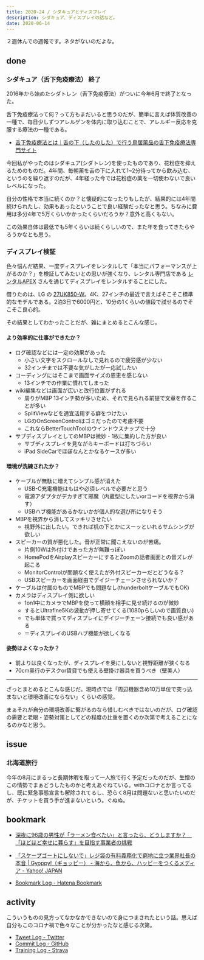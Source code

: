 ```yaml
---
title: 2020-24 / シダキュアとディスプレイ
description: シダキュア、ディスプレイの話など。
date: 2020-06-14
---
```


２週休んでの週報です。ネタがないのだよな。

## done

### シダキュア（舌下免疫療法） 終了

<Tweet tweetLink="https://twitter.com/legnoh/status/1268690936990593025" />

2016年から始めたシダトレン（舌下免疫療法）がついに今年6月で終了となった。

舌下免疫療法って何？って方もまだいると思うのだが、簡単に言えば体質改善の一種で、毎日少しずつアレルゲンを体内に取り込むことで、アレルギー反応を克服する療法の一種である。

- [舌下免疫療法とは｜舌の下（したのした）で行う鳥居薬品の舌下免疫療法専門サイト](https://www.torii-alg.jp/slit/)

今回私がやったのはシダキュア(シダトレン)を使ったものであり、花粉症を抑えるためのものだ。4年間、毎朝薬を舌の下に入れて1~2分待ってから飲み込む、というのを繰り返すのだが、4年経った今では花粉症の薬を一切使わないで良いレベルになった。

自分の性格で本当に続くのか？と懐疑的になったりもしたが、結果的には4年間続けられたし、効果もあったということで良い経験だったなと思う。ちなみに費用は多分4年で5万くらいかかったくらいだろうか？意外と高くもない。

この効果自体は最低でも5年くらいは続くらしいので、また年を食ってきたらやろうかなとも思う。

### ディスプレイ検証

色々悩んだ結果、一度ディスプレイをレンタルして「本当にパフォーマンスが上がるのか？」を検証してみたいとの思いが強くなり、レンタル専門店である [レンタルAPEX](https://www.apex106.com/) さんを通じてディスプレイをレンタルすることにした。

借りたのは、LG の [27UK850-W](https://www.lg.com/jp/monitor/lg-27UK850-W)。4K、27インチの最近で言えばそこそこ標準的なモデルである。2泊3日で6000円と、10分の1くらいの値段で試せるのでそこそこ良心的。

その結果としてわかったことだが、雑にまとめるとこんな感じ。

#### より効率的に仕事ができたか？

- ログ確認などには一定の効果があった
    - 小さい文字をスクロールなしで見れるので疲労感が少ない
    - 32インチまでは不要な気がしたが一応試したい
- コーディングにはそこまで画面サイズの恩恵を感じない
    - 13インチでの作業に慣れてしまった
- wiki編集などは画面が広いと改行位置がずれる
    - 周りがMBP 13インチ勢が多いため、それで見られる前提で文章を作ることが多い
    - SplitViewなどを適宜活用する癖をつけたい
    - LGのOnScreenControlはゴミだったので考慮不要
    - これならBetterTouchToolのウインドウスナップで十分
- サブディスプレイとしてのMBPは微妙・1枚に集約した方が良い
    - サブディスプレイを見ながらキーボードは打ちづらい
    - iPad SideCarでほぼなんとかなるケースが多い

#### 環境が洗練されたか？

- ケーブルが無駄に増えてシンプル感が消えた
    - USB-C充電機能はもはや必須レベルで必要だと思う
    - 電源アダプタがデカすぎて邪魔（内蔵型にしたいorコードを視界から消す）
    - USBハブ機能があるかないかが個人的な選び所になりそう
- MBPを視界から消してスッキリさせたい
    - 視野外に出したい。できれば机の下とかにスーッといれるサムシングが欲しい
- スピーカーの質が悪化した。音が正常に聞こえないのが苦痛。
    - 片側10Wは外付けであった方が無難っぽい
    - HomePodをAirplayスピーカーにするとZoomの話者画面との音ズレが起こる
    - MonitorControlが問題なく使えたが外付スピーカーだとどうなる？
    - USBスピーカーを画面経由でデイジーチェーンさせられないか？
- ケーブルは付属のものでMBPでも問題なし(thunderboltケーブルでもOK)
- カメラはディスプレイ側に欲しい
    - 1on1中にカメラでMBPを使って横顔を相手に見せ続けるのが微妙
    - するとUltrafine5Kの波動が押し寄せてくる(1080pらしいので画質良い)
    - でも単体で買ってディスプレイにデイジーチェーン接続でも良い感がある
    - ＝ディスプレイのUSBハブ機能が欲しくなる

#### 姿勢はよくなったか？

- 前よりは良くなったが、ディスプレイを奥にしないと視野距離が狭くなる
- 70cm奥行のデスクor賃貸でも使える壁掛け器具を買うべき（壁美人）

----

ざっとまとめるとこんな感じだ。現時点では「周辺機器含め10万単位で突っ込まないと環境改善にならない」くらいの感覚。

まぁそれが自分の環境改善に繋がるのなら惜しむべきではないのだが、ログ確認の需要と老眼・姿勢対策としてどの程度の比重を置くのか次第で考えることになるのかなと思う。

## issue

### 北海道旅行

今年の8月にまるっと長期休暇を取って一人旅で行く予定だったのだが、生憎のこの情勢でまぁどうしたものかと考えあぐねている。withコロナとか言ってるし、既に緊急事態宣言も解除されてるし、恐らく8月は問題ないと思いたいのだが、チケットを買う手が進まないという。ぐぬぬ。

## bookmark

- [深夜に96歳の男性が「ラーメン食べたい」と言ったら、どうしますか？　「ほどほど幸せに暮らす」を目指す事業者の挑戦](https://www.buzzfeed.com/jp/naokoiwanaga/grundtvig-ramen)
- [「スケープゴートにしないで」レジ袋の有料義務化で窮地に立つ業界社長の本音 | Gyoppy!（ギョッピー） - 海から、魚から、ハッピーをつくるメディア - Yahoo! JAPAN](https://gyoppy.yahoo.co.jp/featured/102.html)

- [Bookmark Log - Hatena Bookmark](https://b.hatena.ne.jp/Ryo_K/bookmark)

## activity

こういうものの見方ってなかなかできないので身につまされたという話。思えば自分もこのコロナ禍で色々なことが分かったなと感じる次第。

<Tweet tweetLink="https://twitter.com/legnoh/status/1271304491694878720" />

- [Tweet Log - Twitter](https://twitter.com/search?q=(from%3Alegnoh)%20until%3A2020-06-14%20since%3A2020-06-08%20-filter%3Areplies&src=typed_query)
- [Commit Log - GitHub](https://github.com/legnoh?tab=overview&from=2020-06-08&to=2020-06-14)
- [Training Log - Strava](https://www.strava.com/athletes/47349424/training/log)
